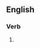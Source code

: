 {{also|spécialisés|spécialises}}

==English==

===Verb===
{{head|en|verb form}}

# {{en-third-person singular of|specialise}}